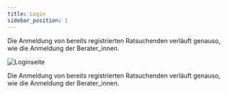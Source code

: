 ```yaml
---
title: Login
sidebar_position: 1
---
```


Die Anmeldung von bereits registrierten Ratsuchenden verläuft genauso, wie die Anmeldung der Berater_innen.

![Loginseite](../../../static/img/images-onlineberatung/02_Ratsuchende_Login.png)

Die Anmeldung von bereits registrierten Ratsuchenden verläuft genauso, wie die Anmeldung der Berater_innen.
